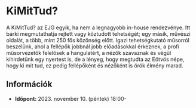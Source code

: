 
# KiMitTud?

A KiMitTud? az EJG egyik, ha nem a legnagyobb in-house rendezvénye. Itt bárki megmutathatja rejtett vagy köztudott tehetségét; egy másik, művészi oldalát, a több, mint 250 fős közönség előtt. Igazi tehetségkutató műsorról beszélünk, ahol a fellépők jobbnál jobb előadásokkal érkeznek, a profi műsorvezetők felelősek a hangulatért, a nézők szavaznak és végül kihirdetünk egy nyertest is, de a lényeg, hogy megtudta az Eötvös népe, hogy ki mit tud, ez pedig fellépőként és nézőként is örök élmény marad.

## Információk

- **Időpont:** 2023. november 10. (péntek) 18:00-
